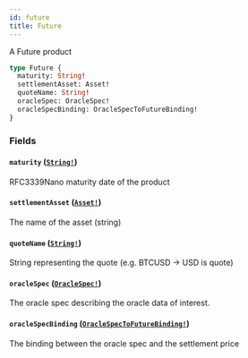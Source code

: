 ```yaml
---
id: future
title: Future
---
```


A Future product

```graphql
type Future {
  maturity: String!
  settlementAsset: Asset!
  quoteName: String!
  oracleSpec: OracleSpec!
  oracleSpecBinding: OracleSpecToFutureBinding!
}
```

### Fields

#### `maturity` ([`String!`](/graphql/scalars/string))

RFC3339Nano maturity date of the product

#### `settlementAsset` ([`Asset!`](/graphql/objects/asset))

The name of the asset (string)

#### `quoteName` ([`String!`](/graphql/scalars/string))

String representing the quote (e.g. BTCUSD -> USD is quote)

#### `oracleSpec` ([`OracleSpec!`](/graphql/objects/oracle-spec))

The oracle spec describing the oracle data of interest.

#### `oracleSpecBinding` ([`OracleSpecToFutureBinding!`](/graphql/objects/oracle-spec-to-future-binding))

The binding between the oracle spec and the settlement price
